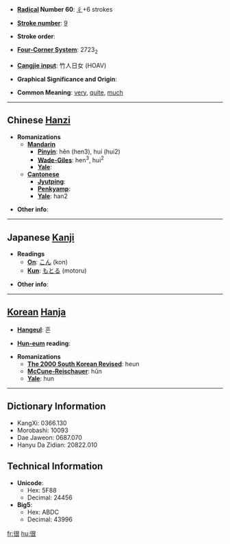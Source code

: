 * '''[[Wiktionary:Chinese radical index| Radical]] Number 60''': [[Wiktionary:Chinese radical index 彳|彳]]+6 strokes

* '''[[Wiktionary:Chinese total strokes index|Stroke number]]''': [[Wiktionary:Chinese total strokes index 9|9]]

* '''Stroke order''': 

* '''[[Wiktionary:Chinese four corner index|Four-Corner System]]''': 2723<sub>2</sub>

* '''[[Wiktionary:Chinese Cangjie index|Cangjie input]]''': 竹人日女 (HOAV)

* '''Graphical Significance and Origin''': 

* '''Common Meaning''': [[very]], [[quite]], [[much]]

----

== Chinese [[Hanzi]] ==

* '''Romanizations'''
** '''[[Mandarin]]'''
*** '''[[Pinyin]]''': hěn (hen3), huí (hui2)
*** '''[[Wade-Giles]]''': hen<sup>3</sup>, hui<sup>2</sup>
*** '''[[Yale]]''': 
** '''[[Cantonese]]'''
*** '''[[Jyutping]]''':
*** '''[[Penkyamp]]''': 
*** '''[[Yale]]''': han2

* '''Other info''': 

----

== Japanese [[Kanji]] ==

* '''Readings'''
** '''[[On]]''': [[こん]] (kon)
** '''[[Kun]]''': [[もとる]] (motoru)

* '''Other info''':  

----

== [[Korean]] [[Hanja]] ==

* '''[[Hangeul]]''': 흔

* '''[[Hun-eum]] reading''': 

* '''Romanizations'''
** '''[[The 2000 South Korean Revised Romanization|The 2000 South Korean Revised]]''': heun
** '''[[McCune-Reischauer]]''': hŭn
** '''[[Yale]]''': hun

----

== Dictionary Information ==

* KangXi: 0366.130
* Morobashi: 10093
* Dae Jaweon: 0687.070
* Hanyu Da Zidian: 20822.010

== Technical Information ==

* '''Unicode''':
** Hex: 5F88
** Decimal: 24456
* '''Big5''':
** Hex: ABDC
** Decimal: 43996

[[fr:很]]
[[hu:很]]